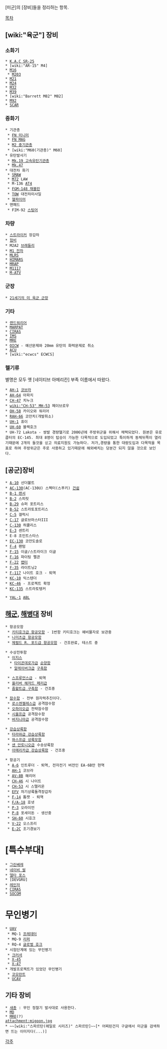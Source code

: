 [미군]의 [장비]들을 정리하는 항목.

[[목차]]

== [wiki:"육군"] 장비 ==
=== 소화기 ===
 * [[K.A.C SR-25]]
 * [wiki:"AR-15" M4]
 * [[M16]]
  * [[M203]]
 * [[M21]]
 * [[M24]]
 * [[M32]]
 * [[M39]]
 * [wiki:"Barrett M82" M82]
 * [[M92]]
 * [[SCAR]]

=== 중화기 ===
 * 기관총
  * [[FN 미니미]]
  * [[FN MAG]]
  * [[M2 중기관총]]
  * [wiki:"M60(기관총)" M60]
 * 유탄발사기
  * [[Mk.19 고속유탄기관총]]
  * [[Mk.47]]
 * 대전차 화기
  * [[SMAW]]
  * [[M72]] LAW
  * M-136 [[AT4]]
  * [[FGM-148 재블린]]
  * [[TOW]] 대전차미사일
  * [[헬파이어]]
 * 맨패드
  * FIM-92 [[스팅어]]

=== 차량 ===
 * [[스트라이커]] 장갑차
 * [[험비]]
 * M2A2 [[브래들리]]
 * [[M1 전차]]
 * [[MLRS]]
 * [[HIMARS]]
 * [[MRAP]]
 * [[M1117]]
 * [[M-ATV]]

=== 군장 ===
 * [[21세기의 미 육군 군장]]

=== 기타 ===
 * [[랜드워리어]]
 * [[MARPAT]]
 * [[CIRAS]]
 * [[IMS]]
 * [[MRE]]
 * [[OICW]] - 예산문제와 20mm 유탄의 화력문제로 취소
 * [[ACU]]
 * [wiki:"ecwcs" ECWCS]

=== 헬기류 ===
별명은 모두 옛 [네이티브 아메리칸] 부족 이름에서 따왔다.
 * [[AH-1]] [[코브라]]
 * [[AH-64]] 아파치
 * [[CH-47]] 치누크
 * [[wiki:"CH-53" MH-53]] 페이브로우
 * [[OH-58]] 카이오와 워리어
 * [[RAH-66]] 코만치(개발취소)
 * [[UH-1]] 휴이
 * [[UH-60]] 블랙호크
 * UH-72 Lakota - 쌍발 경량헬기로 2006년에 주방위군을 위해서 채택되었다. 원본은 유로콥터의 EC-145. 최대 8명이 탑승이 가능한 다목적으로 도입되었고 특이하게 동체뒤쪽이 열리기때문에 2개의 들것을 싣고 의료지원도 가능하다. 저가,경량을 통한 대량도입과 다목적을 목표로 하여 주방위군은 주로 사용하고 있기때문에 해외배치는 당분간 되지 않을 것으로 보인다. 

== [공군]장비 ==
 * [[A-10]] 선더볼트
 * [[AC-130]](AC-130U) 스펙터(스푸키) [[건쉽]]
 * [[B-1 랜서]]
 * [[B-2]] 스피릿
 * [[B-29]] 슈퍼 포트리스
 * [[B-52]] 스트라토포트리스
 * [[C-5]] 갤럭시
 * [[C-17]] 글로브마스터III
 * [[C-130]] 허큘리스
 * [[E-3]] 센트리
 * E-8 조인트스타스
 * [[EC-130]] 코만도솔로
 * [[F-4]] 팬텀
 * [[F-15]] 이글/스트라이크 이글
 * [[F-16]] 파이팅 팰콘
 * [[F-22]] [[랩터]]
 * [[F-35]] 라이트닝2
 * [[F-117]] 나이트 호크 - 퇴역
 * [[KC-10]] 익스텐더
 * [[KC-46]] - 프로젝트 확정
 * [[KC-135]] 스트라토탱커

 * [[YAL-1]] [[ABL]]

== [[해군]], [[해병대]] 장비 ==
 * 항공모함
  * [[키티호크급 항공모함]] - 1번함 키티호크는 예비물자로 보관중
  * [[니미츠급 항공모함]]
  * [[제럴드 R. 포드급 항공모함]] - 건조완료, 테스트 중

 * 수상전투함
  * [[이지스]] 
   * [[타이콘데로가급]] [[순양함]]
   * [[알레이버크급]] [[구축함]]

  * [[스프루언스급]] - 퇴역
  * [[올리버 해저드 페리급]] 
  * [[줌왈트급 구축함]] - 건조중

 * [[잠수함]] - 전부 원자력추진이다.
  * [[로스엔젤레스급]] 공격잠수함
  * [[오하이오급]] 전략잠수함
  * [[시울프급]] 공격잠수함
  * [[버지니아급]] 공격잠수함

 * [[강습상륙함]]
  * [[타라와급 강습상륙함]]
  * [[와스프급 상륙모함]]
  * [[샌 안토니오급]] 수송상륙함
  * [[아메리카급 강습상륙함]] - 건조중

 * 항공기
  * [[A-6]] 인트루더 - 퇴역, 전자전기 버전인 EA-6B만 현역
  * [[AH-1]] 코브라
  * [[AV-8]]B 해리어
  * [[CH-46]] 시 나이트
  * [[CH-53]] 시 스탤리온
  * [[EFV]] 차기상륙돌격장갑차
  * [[F-14]] 톰캣 - 퇴역
  * [[F/A-18]] 호넷
  * [[P-3]] 오라이언
  * [[P-8]] 포세이돈 - 생산중
  * [[SH-60]] 시호크
  * [[V-22]] 오스프리
  * [[E-2]]C 조기경보기
 
= [특수부대] =
 * [[그린베레]]
 * [[네이비 씰]]
 * [[델타 포스]]
 * [DEVGRU]
 * [[레인저]]
 * [[CIRAS]]
 * [[SOCOM]]

= 무인병기 =
 * [[UAV]]
  * MQ-1 [[프레데터]]
  * MQ-9 [[리퍼]]
  * RQ-4 [[글로벌 호크]]
 * 시험단계에 있는 무인병기
  * [[크러셔]]
  * [[X-45]]
  * [[X-47]]
 * 개발프로젝트가 있었던 무인병기
  * [[코모란트]]
  * [[UCAV]]

== 기타 장비 ==
 * [[새총]] : 무인 정찰기 발사대로 사용한다.
 * [[MD]]
 * [[MRE]](?)
 attachment:migoon.jpg
 * ~~[wiki:"스파르탄(헤일로 시리즈)" 스파르탄]~~[* 어찌된건지 구글에서 미군을 검색하면 뜨는 이미지다(...)]

[[각주]]
